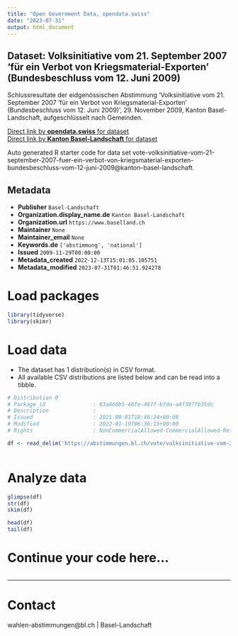 ```yaml
---
title: "Open Government Data, opendata.swiss"
date: "2023-07-31"
output: html_document
---
```


## Dataset: Volksinitiative vom 21. September 2007 'für ein Verbot von Kriegsmaterial-Exporten ' (Bundesbeschluss vom 12. Juni 2009)

Schlussresultate der eidgenössischen Abstimmung 'Volksinitiative vom 21. September 2007 'für ein Verbot von Kriegsmaterial-Exporten ' (Bundesbeschluss vom 12. Juni 2009)', 29. November 2009, Kanton Basel-Landschaft, aufgeschlüsselt nach Gemeinden.

[Direct link by **opendata.swiss** for dataset](https://opendata.swiss/de/dataset/volksinitiative-vom-21-september-2007-fur-ein-verbot-von-kriegsmaterial-exporten-bundesbes-2009)<br>
[Direct link by **Kanton Basel-Landschaft** for dataset](https://abstimmungen.bl.ch/vote/volksinitiative-vom-21-september-2007-fuer-ein-verbot-von-kriegsmaterial-exporten-bundesbeschluss-vom-12-juni-2009/data)

Auto generated R starter code for data set vote-volksinitiative-vom-21-september-2007-fuer-ein-verbot-von-kriegsmaterial-exporten-bundesbeschluss-vom-12-juni-2009@kanton-basel-landschaft.

## Metadata

- **Publisher** `Basel-Landschaft`
- **Organization.display_name.de** `Kanton Basel-Landschaft`
- **Organization.url** `https://www.baselland.ch`
- **Maintainer** `None`
- **Maintainer_email** `None`
- **Keywords.de** `['abstimmung', 'national']`
- **Issued** `2009-11-29T00:00:00`
- **Metadata_created** `2022-12-13T15:01:05.105751`
- **Metadata_modified** `2023-07-31T01:46:51.924278`


# Load packages

```r

library(tidyverse)
library(skimr)

```

# Load data

-   The dataset has 1 distribution(s) in CSV format.
-   All available CSV distributions are listed below and can be read into a tibble.

```r

# Distribution 0
# Package_id               : 83a460b5-46fe-4877-bfda-a4f397fb35dc
# Description              : 
# Issued                   : 2021-09-01T18:46:24+00:00
# Modified                 : 2022-01-19T06:36:15+00:00
# Rights                   : NonCommercialAllowed-CommercialAllowed-ReferenceRequired

df <- read_delim('https://abstimmungen.bl.ch/vote/volksinitiative-vom-21-september-2007-fuer-ein-verbot-von-kriegsmaterial-exporten-bundesbeschluss-vom-12-juni-2009/data-csv')



```

# Analyze data

```r

glimpse(df)
str(df)
skim(df)

head(df)
tail(df)

```

# Continue your code here...

```r

```

------------------------------------------------------------------------

# Contact

wahlen-abstimmungen@bl.ch | Basel-Landschaft
